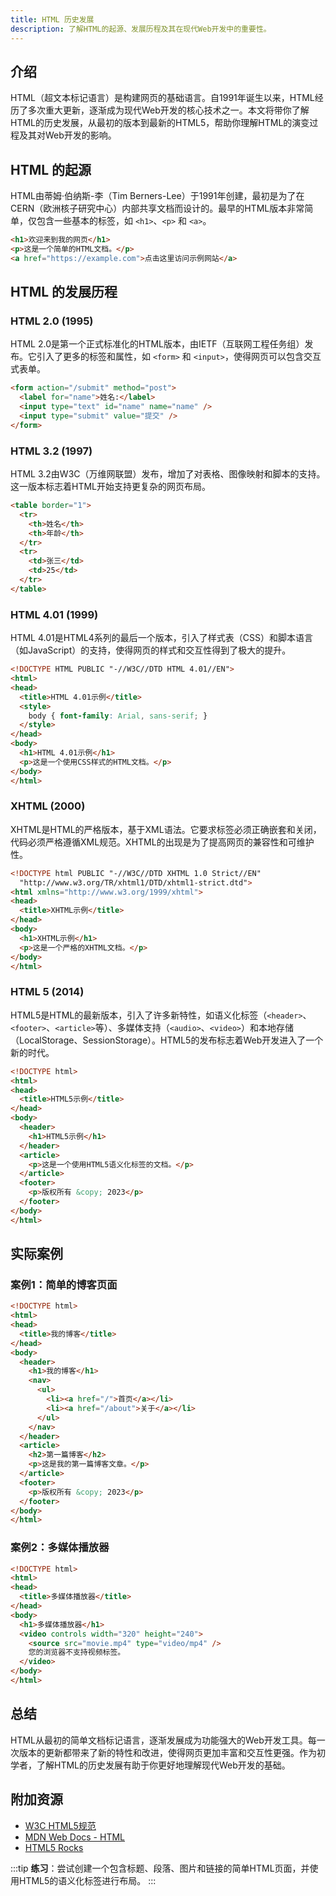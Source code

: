 ```yaml
---
title: HTML 历史发展
description: 了解HTML的起源、发展历程及其在现代Web开发中的重要性。
---
```


## 介绍

HTML（超文本标记语言）是构建网页的基础语言。自1991年诞生以来，HTML经历了多次重大更新，逐渐成为现代Web开发的核心技术之一。本文将带你了解HTML的历史发展，从最初的版本到最新的HTML5，帮助你理解HTML的演变过程及其对Web开发的影响。

## HTML 的起源

HTML由蒂姆·伯纳斯-李（Tim Berners-Lee）于1991年创建，最初是为了在CERN（欧洲核子研究中心）内部共享文档而设计的。最早的HTML版本非常简单，仅包含一些基本的标签，如 `<h1>`、`<p>` 和 `<a>`。

```html
<h1>欢迎来到我的网页</h1>
<p>这是一个简单的HTML文档。</p>
<a href="https://example.com">点击这里访问示例网站</a>
```

## HTML 的发展历程

### HTML 2.0 (1995)

HTML 2.0是第一个正式标准化的HTML版本，由IETF（互联网工程任务组）发布。它引入了更多的标签和属性，如 `<form>` 和 `<input>`，使得网页可以包含交互式表单。

```html
<form action="/submit" method="post">
  <label for="name">姓名:</label>
  <input type="text" id="name" name="name" />
  <input type="submit" value="提交" />
</form>
```

### HTML 3.2 (1997)

HTML 3.2由W3C（万维网联盟）发布，增加了对表格、图像映射和脚本的支持。这一版本标志着HTML开始支持更复杂的网页布局。

```html
<table border="1">
  <tr>
    <th>姓名</th>
    <th>年龄</th>
  </tr>
  <tr>
    <td>张三</td>
    <td>25</td>
  </tr>
</table>
```

### HTML 4.01 (1999)

HTML 4.01是HTML4系列的最后一个版本，引入了样式表（CSS）和脚本语言（如JavaScript）的支持，使得网页的样式和交互性得到了极大的提升。

```html
<!DOCTYPE HTML PUBLIC "-//W3C//DTD HTML 4.01//EN">
<html>
<head>
  <title>HTML 4.01示例</title>
  <style>
    body { font-family: Arial, sans-serif; }
  </style>
</head>
<body>
  <h1>HTML 4.01示例</h1>
  <p>这是一个使用CSS样式的HTML文档。</p>
</body>
</html>
```

### XHTML (2000)

XHTML是HTML的严格版本，基于XML语法。它要求标签必须正确嵌套和关闭，代码必须严格遵循XML规范。XHTML的出现是为了提高网页的兼容性和可维护性。

```html
<!DOCTYPE html PUBLIC "-//W3C//DTD XHTML 1.0 Strict//EN"
  "http://www.w3.org/TR/xhtml1/DTD/xhtml1-strict.dtd">
<html xmlns="http://www.w3.org/1999/xhtml">
<head>
  <title>XHTML示例</title>
</head>
<body>
  <h1>XHTML示例</h1>
  <p>这是一个严格的XHTML文档。</p>
</body>
</html>
```

### HTML 5 (2014)

HTML5是HTML的最新版本，引入了许多新特性，如语义化标签（`<header>`、`<footer>`、`<article>`等）、多媒体支持（`<audio>`、`<video>`）和本地存储（LocalStorage、SessionStorage）。HTML5的发布标志着Web开发进入了一个新的时代。

```html
<!DOCTYPE html>
<html>
<head>
  <title>HTML5示例</title>
</head>
<body>
  <header>
    <h1>HTML5示例</h1>
  </header>
  <article>
    <p>这是一个使用HTML5语义化标签的文档。</p>
  </article>
  <footer>
    <p>版权所有 &copy; 2023</p>
  </footer>
</body>
</html>
```

## 实际案例

### 案例1：简单的博客页面

```html
<!DOCTYPE html>
<html>
<head>
  <title>我的博客</title>
</head>
<body>
  <header>
    <h1>我的博客</h1>
    <nav>
      <ul>
        <li><a href="/">首页</a></li>
        <li><a href="/about">关于</a></li>
      </ul>
    </nav>
  </header>
  <article>
    <h2>第一篇博客</h2>
    <p>这是我的第一篇博客文章。</p>
  </article>
  <footer>
    <p>版权所有 &copy; 2023</p>
  </footer>
</body>
</html>
```

### 案例2：多媒体播放器

```html
<!DOCTYPE html>
<html>
<head>
  <title>多媒体播放器</title>
</head>
<body>
  <h1>多媒体播放器</h1>
  <video controls width="320" height="240">
    <source src="movie.mp4" type="video/mp4" />
    您的浏览器不支持视频标签。
  </video>
</body>
</html>
```

## 总结

HTML从最初的简单文档标记语言，逐渐发展成为功能强大的Web开发工具。每一次版本的更新都带来了新的特性和改进，使得网页更加丰富和交互性更强。作为初学者，了解HTML的历史发展有助于你更好地理解现代Web开发的基础。

## 附加资源

- [W3C HTML5规范](https://www.w3.org/TR/html5/)
- [MDN Web Docs - HTML](https://developer.mozilla.org/zh-CN/docs/Web/HTML)
- [HTML5 Rocks](https://www.html5rocks.com/)

:::tip
**练习**：尝试创建一个包含标题、段落、图片和链接的简单HTML页面，并使用HTML5的语义化标签进行布局。
:::